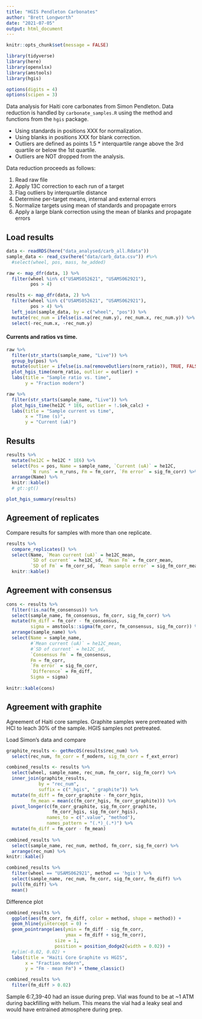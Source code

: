 ```yaml
---
title: "HGIS Pendleton Carbonates"
author: "Brett Longworth"
date: "2021-07-05"
output: html_document
---
```


```r
knitr::opts_chunk$set(message = FALSE)
```

```r
library(tidyverse)
library(here)
library(openxlsx)
library(amstools)
library(hgis)

options(digits = 4)
options(scipen = 3)
```


Data analysis for Haiti core carbonates from Simon Pendleton. Data reduction is handled by `carbonate_samples.R` using the method and functions from the `hgis` package.

- Using standards in positions XXX for normalization.
- Using blanks in positions XXX for blank correction.
- Outliers are defined as points 1.5 * interquartile range above the 3rd quartile or below the 1st quartile.
- Outliers are NOT dropped from the analysis.

Data reduction proceeds as follows:

1. Read raw file
1. Apply 13C correction to each run of a target
1. Flag outliers by interquartile distance
1. Determine per-target means, internal and external errors
1. Normalize targets using mean of standards and propagate errors
1. Apply a large blank correction using the mean of blanks and propagate errors

## Load results

```r
data <- readRDS(here("data_analysed/carb_all.Rdata"))
sample_data <- read_csv(here("data/carb_data.csv")) #%>% 
  #select(wheel, pos, mass, he_added)

raw <- map_dfr(data, 1) %>%  
  filter(wheel %in% c("USAMS052621", "USAMS062921"),
         pos > 4)

results <- map_dfr(data, 2) %>% 
  filter(wheel %in% c("USAMS052621", "USAMS062921"),
         pos > 4) %>% 
  left_join(sample_data, by = c("wheel", "pos")) %>% 
  mutate(rec_num = ifelse(is.na(rec_num.y), rec_num.x, rec_num.y)) %>% 
  select(-rec_num.x, -rec_num.y)
```

#### Currents and ratios vs time.

```r
raw %>% 
  filter(str_starts(sample_name, "Live")) %>% 
  group_by(pos) %>% 
  mutate(outlier = ifelse(is.na(removeOutliers(norm_ratio)), TRUE, FALSE)) %>%
  plot_hgis_time(norm_ratio, outlier = outlier) +
  labs(title = "Sample ratio vs. time",
       y = "Fraction modern")
```

```r
raw %>% 
  filter(str_starts(sample_name, "Live")) %>% 
  plot_hgis_time(he12C * 1E6, outlier = !.$ok_calc) +
  labs(title = "Sample current vs time",
       x = "Time (s)",
       y = "Current (uA)")
```

## Results

```r
results %>% 
  mutate(he12C = he12C * 1E6) %>% 
  select(Pos = pos, Name = sample_name, `Current (uA)` = he12C, 
         `N runs` = n_runs, Fm = fm_corr, `Fm error` = sig_fm_corr) %>% 
  arrange(Name) %>% 
  knitr::kable()
  # gt::gt()
```

```r
plot_hgis_summary(results)
```

## Agreement of replicates

Compare results for samples with more than one replicate. 

```r
results %>% 
  compare_replicates() %>% 
  select(Name, `Mean current (uA)` = he12C_mean, 
         `SD of current` = he12C_sd, `Mean Fm` = fm_corr_mean, 
         `SD of Fm` = fm_corr_sd, `Mean sample error` = sig_fm_corr_mean) %>% 
  knitr::kable()
```

## Agreement with consensus

```r
cons <- results %>% 
  filter(!is.na(fm_consensus)) %>% 
  select(sample_name, fm_consensus, fm_corr, sig_fm_corr) %>% 
  mutate(Fm_diff = fm_corr - fm_consensus,
         sigma = amstools::sigma(fm_corr, fm_consensus, sig_fm_corr)) %>% 
  arrange(sample_name) %>% 
  select(Name = sample_name, 
         #`Mean current (uA)` = he12C_mean, 
         #`SD of current` = he12C_sd, 
         `Consensus Fm` = fm_consensus,
         Fm = fm_corr, 
         `Fm error` = sig_fm_corr,
         `Difference` = Fm_diff,
         Sigma = sigma)
  
knitr::kable(cons)
```


## Agreement with graphite

Agreement of Haiti core samples. Graphite samples were pretreated with HCl to leach 30% of the sample. HGIS samples not pretreated.

Load Simon's data and compare

```r
graphite_results <- getRecOS(results$rec_num) %>% 
  select(rec_num, fm_corr = f_modern, sig_fm_corr = f_ext_error)

combined_results <- results %>% 
  select(wheel, sample_name, rec_num, fm_corr, sig_fm_corr) %>% 
  inner_join(graphite_results,
            by = "rec_num", 
            suffix = c("_hgis", "_graphite")) %>% 
  mutate(fm_diff = fm_corr_graphite - fm_corr_hgis,
         fm_mean = mean(c(fm_corr_hgis, fm_corr_graphite))) %>% 
  pivot_longer(c(fm_corr_graphite, sig_fm_corr_graphite, 
                 fm_corr_hgis, sig_fm_corr_hgis), 
               names_to = c(".value", "method"),
               names_pattern = "(.*)_(.*)") %>% 
  mutate(fm_diff = fm_corr - fm_mean)
  
combined_results %>% 
  select(sample_name, rec_num, method, fm_corr, sig_fm_corr) %>% 
  arrange(rec_num) %>% 
knitr::kable()
```
```r
combined_results %>% 
  filter(wheel == "USAMS062921", method == 'hgis') %>% 
  select(sample_name, rec_num, fm_corr, sig_fm_corr, fm_diff) %>% 
  pull(fm_diff) %>% 
  mean()
```

Difference plot

```r
combined_results %>% 
  ggplot(aes(fm_corr, fm_diff, color = method, shape = method)) +
  geom_hline(yintercept = 0) +
  geom_pointrange(aes(ymin = fm_diff - sig_fm_corr, 
                      ymax = fm_diff + sig_fm_corr),
                  size = 1,
                  position = position_dodge2(width = 0.02)) +
  #ylim(-0.02, 0.02) +
  labs(title = "Haiti Core Graphite vs HGIS",
       x = "Fraction modern",
       y = "Fm - mean Fm") + theme_classic()
```

```r
combined_results %>% 
  filter(fm_diff > 0.02)
```

Sample 6:7_39-40 had an issue during prep. Vial was found to be at ~1 ATM during backfilling with helium. This means the vial had a leaky seal and would have entrained atmosphere during prep.
